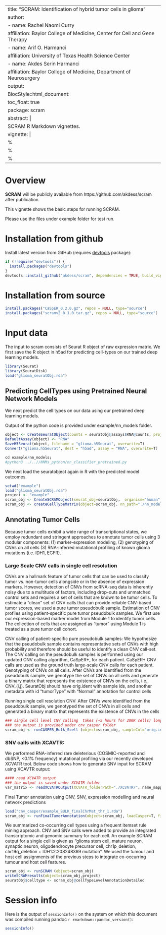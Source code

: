 
---
title: "SCRAM: Identification of hybrid tumor cells in glioma"
author:
- name: Rachel Naomi Curry
  affiliation: Baylor College of Medicine, Center for Cell and Gene Therapy 
- name: Arif O. Harmanci
  affiliation: University of Texas Health Science Center
- name: Akdes Serin Harmanci
  affiliation: Baylor College of Medicine, Department of Neurosurgery
output:
  BiocStyle::html_document:
    toc_float: true
package: scram
abstract: |
  SCRAM R Markdown vignettes.
vignette: |
  %\VignetteIndexEntry{SCRAM R Markdown vignettes}
  %\VignetteEncoding{UTF-8}
  %\VignetteEngine{knitr::rmarkdown}
---


# Overview

**SCRAM** will be publicly available from https://github.com/akdess/scram after publication.

This vignette shows the basic steps for running SCRAM.

Please use the files under example folder for test run. 

# Installation from github

Install latest version from GitHub (requires [devtools](https://github.com/hadley/devtools) package):

```r
if (!require("devtools")) {
  install.packages("devtools")
}
devtools::install_github("akdess/scram", dependencies = TRUE, build_vignettes = FALSE)
```

# Installation from source
```r
install.packages("CaSpER_0.2.0.gz", repos = NULL, type="source")
install.packages("scramv2_0.1.0.tar.gz", repos = NULL, type="source")
```

# Input data

The input to scram consists of Seurat R object of raw expression matrix. We first save the R object in h5ad for predicting cell-types on our trained deep learning models. 


```r
library(Seurat)
library(SeuratDisk)
load("glioma_seuratObj.rda")
```

## Predicting CellTypes using Pretrained Neural Network Models

We next predict the cell types on our data using our pretrained deep learning models.  

Output of the python code is provided under example/nn_models folder. 

```r
object <- CreateSeuratObject(counts = seuratObj@assays$RNA@counts, project = "glioma", meta.data=seuratObj@meta.data)
DefaultAssay(object) <- "RNA"
SaveH5Seurat(object, filename = "glioma.h5Seurat", overwrite=T)
Convert("glioma.h5Seurat", dest = "h5ad", assay = "RNA", overwrite=T)
```

```r
cd example/nn_models;
#python3 ../..//NNMs_python/nn_classifier_pretrained.py
```

We next load the seuratobject again in R with the predicted model outcomes. 

```r
setwd("example")
load("glioma_seuratObj.rda")
project <- "example"
scram_obj <- CreateSCRAMObject(seurat_obj=seuratObj,  organism="human", min_support=0.1, max_set_size=50) 
scram_obj <- createCellTypeMatrix(object=scram_obj, nn_path="./nn_models/", prob_thr=0.9)
```

## Annotating Tumor Cells
Because tumor cells exhibit a wide range of transcriptional states, we employ redundant and stringent approaches to annotate tumor cells using 3 modular components: (1) marker-expression modeling, (2) genotyping of CNVs on all cells (3) RNA-inferred mutational profiling of known glioma mutations (i.e. IDH1, EGFR). 

### Large Scale CNV calls in single cell resolution
CNVs are a hallmark feature of tumor cells that can be used to classify tumor vs. non-tumor cells alongside or in the absence of expression markers. However, detection of CNVs from scRNA-seq data is inherently noisy due to a multitude of factors, including drop-outs and unmatched control sets and requires a set of cells that are known to be tumor cells. To estimate a “clean” set of CNV calls that can provide reliable CNV-based tumor scores, we used a pure tumor pseudobulk sample.
Estimation of CNV profiles using patient-specific pure tumor pseudobulk samples. We first use our expression-based marker model from Module 1 to identify tumor cells. The collection of cells that are assigned as “tumor” using Module 1 is treated as a pure tumor cell cohort. 

CNV calling of patient-specific pure pseudobulk samples: We hypothesize that the pseudobulk sample contains representative sets of CNVs with high probability and therefore should be useful to identify a clean CNV call-set. The CNV calling on the pseudobulk samples is performed using our updated CNV calling algorithm, CaSpER+, for each patient. CaSpER+ CNV calls are used as the ground truth large-scale CNV calls for each patient. 
Genotyping of CNVs on all cells. After CNVs are identified from the pseudobulk sample, we genotype the set of CNVs on all cells and generate a binary matrix that represents the existence of CNVs on the cells, i.e., CNV_(i,j).
SeuratObj should have orig.ident with sample ids, and another metadata with id "tumorType" with "Normal" annotation for control cells 

Running single cell resolution CNV: After CNVs were identified from the pseudobulk sample, we genotyped the set of CNVs in all cells and generated a binary matrix that represents the existence of CNVs in the cells 

```r
### single cell level CNV calling  takes (~5 hours for 200K cells) long for large scRNA-Seq datasets. 
### the output is provided under cnv_casper folder
scram_obj <- runCASPER_Bulk_Scell (object=scram_obj, sampleCol="orig.ident", project)
```


### SNV calls with XCAVTR:

We performed RNA-inferred rare deleterious (COSMIC-reported and dbSNP, <0.1% frequency) mutational profiling via our recently developed XCVATR tool. 
Below code shows how to generate SNV input for SCRAM using XCAVTR output: 

```r
#### read XCVATR output
### the output is saved under XCVATR folder
var_matrix <- readXCVATROutput(XCVATR_folderPath="./XCVATR/", name_mapping)
```

Final Tumor annotation using CNV, SNV, expression modelling and neural network predictions

```r
load("cnv_casper/example_BULK_finalChrMat_thr_1.rda")
scram_obj <- runFinalTumorAnnotation(object=scram_obj, loadCasper=T, finalChrMat_bulk=finalChrMat_bulk, loadXCVATR=T, sampleCol="orig.ident", project="example", model_genes=c("PDGFRA" ,"EGFR"  ,"SOX2" ))
```


We summarized co-occurring cell types using a frequent itemset rule mining approach. CNV and SNV calls were added to provide an integrated transcriptomic and genomic summary for each cell. An example SCRAM output for a single cell is given as “glioma stem cell, mature neuron, synaptic neuron, oligodendrocyte precursor cell, chr1p_deletion, chr19q_deletion + IDH1:2:208248389 mutation”. We used the tumour and host cell assignments of the previous steps to integrate co-occurring tumour and host cell features.

```r
scram_obj <- runSCRAM (object=scram_obj) 
writeSCRAMresults(object=scram_obj,project)
seuratObj$celltype <- scram_obj@cellTypeLevelAnnotationDetailed

```

# Session info {.unnumbered}

Here is the output of `sessionInfo()` on the system on which this document was
compiled running pandoc `r rmarkdown::pandoc_version()`:

```r
sessionInfo()
```
